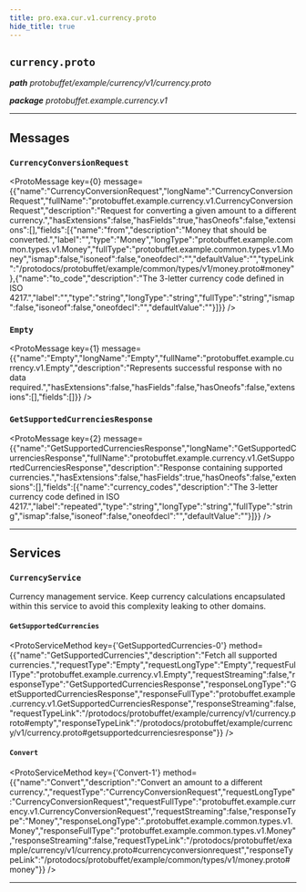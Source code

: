 ```yaml
---
title: pro.exa.cur.v1.currency.proto
hide_title: true
---
```



## `currency.proto`
_**path** protobuffet/example/currency/v1/currency.proto_

_**package** protobuffet.example.currency.v1_



---

## Messages


### `CurrencyConversionRequest`
<ProtoMessage key={0} message={{"name":"CurrencyConversionRequest","longName":"CurrencyConversionRequest","fullName":"protobuffet.example.currency.v1.CurrencyConversionRequest","description":"Request for converting a given amount to a different currency.","hasExtensions":false,"hasFields":true,"hasOneofs":false,"extensions":[],"fields":[{"name":"from","description":"Money that should be converted.","label":"","type":"Money","longType":"protobuffet.example.common.types.v1.Money","fullType":"protobuffet.example.common.types.v1.Money","ismap":false,"isoneof":false,"oneofdecl":"","defaultValue":"","typeLink":"/protodocs/protobuffet/example/common/types/v1/money.proto#money"},{"name":"to_code","description":"The 3-letter currency code defined in ISO 4217.","label":"","type":"string","longType":"string","fullType":"string","ismap":false,"isoneof":false,"oneofdecl":"","defaultValue":""}]}} />


### `Empty`
<ProtoMessage key={1} message={{"name":"Empty","longName":"Empty","fullName":"protobuffet.example.currency.v1.Empty","description":"Represents successful response with no data required.","hasExtensions":false,"hasFields":false,"hasOneofs":false,"extensions":[],"fields":[]}} />


### `GetSupportedCurrenciesResponse`
<ProtoMessage key={2} message={{"name":"GetSupportedCurrenciesResponse","longName":"GetSupportedCurrenciesResponse","fullName":"protobuffet.example.currency.v1.GetSupportedCurrenciesResponse","description":"Response containing supported currencies.","hasExtensions":false,"hasFields":true,"hasOneofs":false,"extensions":[],"fields":[{"name":"currency_codes","description":"The 3-letter currency code defined in ISO 4217.","label":"repeated","type":"string","longType":"string","fullType":"string","ismap":false,"isoneof":false,"oneofdecl":"","defaultValue":""}]}} />

---
## Services


### `CurrencyService`

Currency management service. Keep currency calculations encapsulated within this service
to avoid this complexity leaking to other domains.


#### `GetSupportedCurrencies`
<ProtoServiceMethod key={'GetSupportedCurrencies-0'} method={{"name":"GetSupportedCurrencies","description":"Fetch all supported currencies.","requestType":"Empty","requestLongType":"Empty","requestFullType":"protobuffet.example.currency.v1.Empty","requestStreaming":false,"responseType":"GetSupportedCurrenciesResponse","responseLongType":"GetSupportedCurrenciesResponse","responseFullType":"protobuffet.example.currency.v1.GetSupportedCurrenciesResponse","responseStreaming":false,"requestTypeLink":"/protodocs/protobuffet/example/currency/v1/currency.proto#empty","responseTypeLink":"/protodocs/protobuffet/example/currency/v1/currency.proto#getsupportedcurrenciesresponse"}} />


#### `Convert`
<ProtoServiceMethod key={'Convert-1'} method={{"name":"Convert","description":"Convert an amount to a different currency.","requestType":"CurrencyConversionRequest","requestLongType":"CurrencyConversionRequest","requestFullType":"protobuffet.example.currency.v1.CurrencyConversionRequest","requestStreaming":false,"responseType":"Money","responseLongType":".protobuffet.example.common.types.v1.Money","responseFullType":"protobuffet.example.common.types.v1.Money","responseStreaming":false,"requestTypeLink":"/protodocs/protobuffet/example/currency/v1/currency.proto#currencyconversionrequest","responseTypeLink":"/protodocs/protobuffet/example/common/types/v1/money.proto#money"}} />


---


  